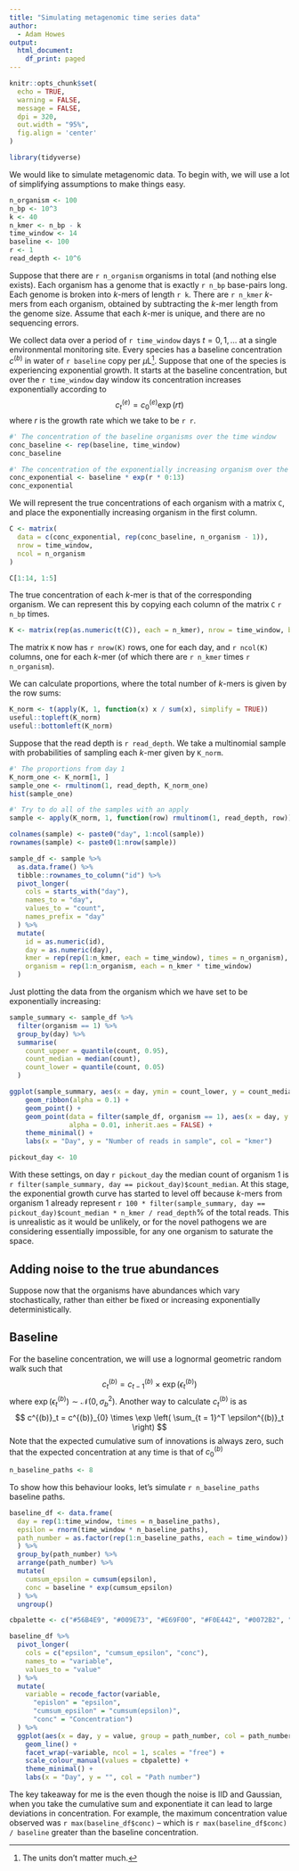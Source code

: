 ```yaml
---
title: "Simulating metagenomic time series data"
author:
  - Adam Howes
output:
  html_document:
    df_print: paged
---
```


```r
knitr::opts_chunk$set(
  echo = TRUE,
  warning = FALSE,
  message = FALSE,
  dpi = 320,
  out.width = "95%",
  fig.align = 'center'
)

library(tidyverse)
```

We would like to simulate metagenomic data.
To begin with, we will use a lot of simplifying assumptions to make things easy.

```r
n_organism <- 100
n_bp <- 10^3
k <- 40
n_kmer <- n_bp - k
time_window <- 14
baseline <- 100
r <- 1
read_depth <- 10^6
```

Suppose that there are `r n_organism` organisms in total (and nothing else exists).
Each organism has a genome that is exactly `r n_bp` base-pairs long.
Each genome is broken into $k$-mers of length `r k`.
There are `r n_kmer` $k$-mers from each organism, obtained by subtracting the $k$-mer length from the genome size.
Assume that each $k$-mer is unique, and there are no sequencing errors.

We collect data over a period of `r time_window` days $t = 0, 1, \dots$ at a single environmental monitoring site.
Every species has a baseline concentration $c^{(b)}$ in water of `r baseline` copy per $\mu$L^[The units don't matter much.].
Suppose that one of the species is experiencing exponential growth.
It starts at the baseline concentration, but over the `r time_window` day window its concentration increases exponentially according to
$$
c^{(e)}_t = c^{(e)}_0 \exp(rt)
$$
where $r$ is the growth rate which we take to be `r r`.

```r
#' The concentration of the baseline organisms over the time window
conc_baseline <- rep(baseline, time_window)
conc_baseline

#' The concentration of the exponentially increasing organism over the time window
conc_exponential <- baseline * exp(r * 0:13)
conc_exponential
```

We will represent the true concentrations of each organism with a matrix `C`, and place the exponentially increasing organism in the first column.

```r
C <- matrix(
  data = c(conc_exponential, rep(conc_baseline, n_organism - 1)),
  nrow = time_window,
  ncol = n_organism
)

C[1:14, 1:5]
```

The true concentration of each $k$-mer is that of the corresponding organism.
We can represent this by copying each column of the matrix `C` `r n_bp` times.

```r
K <- matrix(rep(as.numeric(t(C)), each = n_kmer), nrow = time_window, byrow = TRUE)
```
The matrix `K` now has `r nrow(K)` rows, one for each day, and `r ncol(K)` columns, one for each $k$-mer (of which there are `r n_kmer` times `r n_organism`).

We can calculate proportions, where the total number of $k$-mers is given by the row sums:

```r
K_norm <- t(apply(K, 1, function(x) x / sum(x), simplify = TRUE))
useful::topleft(K_norm)
useful::bottomleft(K_norm)
```

Suppose that the read depth is `r read_depth`.
We take a multinomial sample with probabilities of sampling each $k$-mer given by `K_norm`.

```r
#' The proportions from day 1
K_norm_one <- K_norm[1, ]
sample_one <- rmultinom(1, read_depth, K_norm_one)
hist(sample_one)

#' Try to do all of the samples with an apply
sample <- apply(K_norm, 1, function(row) rmultinom(1, read_depth, row))

colnames(sample) <- paste0("day", 1:ncol(sample))
rownames(sample) <- paste0(1:nrow(sample))

sample_df <- sample %>%
  as.data.frame() %>%
  tibble::rownames_to_column("id") %>%
  pivot_longer(
    cols = starts_with("day"),
    names_to = "day",
    values_to = "count",
    names_prefix = "day"
  ) %>%
  mutate(
    id = as.numeric(id),
    day = as.numeric(day),
    kmer = rep(rep(1:n_kmer, each = time_window), times = n_organism),
    organism = rep(1:n_organism, each = n_kmer * time_window)
  )
```

Just plotting the data from the organism which we have set to be exponentially increasing:

```r
sample_summary <- sample_df %>%
  filter(organism == 1) %>%
  group_by(day) %>%
  summarise(
    count_upper = quantile(count, 0.95),
    count_median = median(count),
    count_lower = quantile(count, 0.05)
  )

ggplot(sample_summary, aes(x = day, ymin = count_lower, y = count_median, ymax = count_upper)) +
    geom_ribbon(alpha = 0.1) +
    geom_point() +
    geom_point(data = filter(sample_df, organism == 1), aes(x = day, y = count, col = kmer),
               alpha = 0.01, inherit.aes = FALSE) + 
    theme_minimal() +
    labs(x = "Day", y = "Number of reads in sample", col = "kmer")
```

```r
pickout_day <- 10
```

With these settings, on day `r pickout_day` the median count of organism 1 is `r filter(sample_summary, day == pickout_day)$count_median`.
At this stage, the exponential growth curve has started to level off because $k$-mers from organism 1 already represent `r 100 * filter(sample_summary, day == pickout_day)$count_median * n_kmer / read_depth`\% of the total reads.
This is unrealistic as it would be unlikely, or for the novel pathogens we are considering essentially impossible, for any one organism to saturate the space.

<!-- hey adam, this looks like a good start to me. Seems ok to start working on the detection side of things. Some ways to make the simulations a bit more realistic/relevant you could experiment with: -->
<!-- * we expect the exponentially increasing viruses we are catching to have a very small initial relative abundance; so you could start this one with a much lower concentration, and then it won’t saturate over the simulation period -->
<!-- * we expect there to be noise in the true abundances; e.g. every day, the exponential increase factor for all organisms might have a lognormal distribution; for the baseline orgs, this could have a geometric mean of 1, but for the increasing org/threat the gm mean would be >1 -->
<!-- * there is additional noise + bias in the seq measurements which I also would model as lognormal but fine to ignore for now -->

## Adding noise to the true abundances

Suppose now that the organisms have abundances which vary stochastically, rather than either be fixed or increasing exponentially deterministically.

## Baseline

For the baseline concentration, we will use a lognormal geometric random walk such that
$$
c^{(b)}_t = c^{(b)}_{t - 1} \times \exp \left( \epsilon^{(b)}_t \right)
$$
where $\exp(\epsilon^{(b)}_t) \sim \mathcal{N}(0, \sigma_b^2)$.
Another way to calculate $c^{(b)}_t$ is as
$$
c^{(b)}_t = c^{(b)}_{0} \times \exp \left( \sum_{t = 1}^T \epsilon^{(b)}_t \right)
$$
Note that the expected cumulative sum of innovations is always zero, such that the expected concentration at any time is that of $c^{(b)}_{0}$

```r
n_baseline_paths <- 8
```

To show how this behaviour looks, let's simulate `r n_baseline_paths` baseline paths.

```r
baseline_df <- data.frame(
  day = rep(1:time_window, times = n_baseline_paths), 
  epsilon = rnorm(time_window * n_baseline_paths),
  path_number = as.factor(rep(1:n_baseline_paths, each = time_window))
  ) %>%
  group_by(path_number) %>%
  arrange(path_number) %>%
  mutate(
    cumsum_epsilon = cumsum(epsilon),
    conc = baseline * exp(cumsum_epsilon)
  ) %>%
  ungroup()

cbpalette <- c("#56B4E9", "#009E73", "#E69F00", "#F0E442", "#0072B2", "#D55E00", "#CC79A7", "#999999")

baseline_df %>%
  pivot_longer(
    cols = c("epsilon", "cumsum_epsilon", "conc"),
    names_to = "variable",
    values_to = "value"
  ) %>%
  mutate(
    variable = recode_factor(variable, 
      "epislon" = "epsilon", 
      "cumsum_epsilon" = "cumsum(epsilon)",
      "conc" = "Concentration")
  ) %>%
  ggplot(aes(x = day, y = value, group = path_number, col = path_number)) +
    geom_line() +
    facet_wrap(~variable, ncol = 1, scales = "free") +
    scale_colour_manual(values = cbpalette) +
    theme_minimal() +
    labs(x = "Day", y = "", col = "Path number")
```

The key takeaway for me is the even though the noise is IID and Gaussian, when you take the cumulative sum and exponentiate it can lead to large deviations in concentration.
For example, the maximum concentration value observed was `r max(baseline_df$conc)` -- which is `r max(baseline_df$conc) / baseline` greater than the baseline concentration. 
